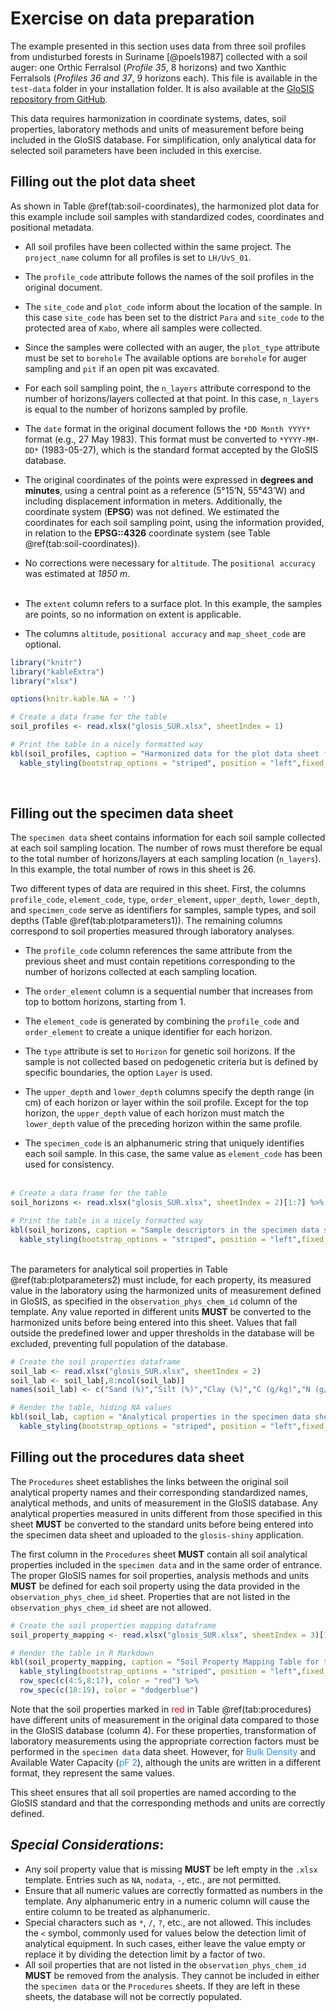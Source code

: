 # **Exercise on data preparation**

The example presented in this section uses data from three soil profiles from undisturbed forests in Suriname [@poels1987] collected with a soil auger: one Orthic Ferralsol (*Profile 35*, 8 horizons) and two Xanthic Ferralsols (*Profiles 36 and 37*, 9 horizons each). This file is available in the `test-data` folder in your installation folder. It is also available at the [GloSIS repository from GitHub](https://github.com/FAO-SID/Docker-Apps/blob/main/GloSIS-database/test_data/glosis_SUR.xlsx). 

This data requires harmonization in coordinate systems, dates, soil properties, laboratory methods and units of measurement before being included in the GloSIS database. For simplification, only analytical data for selected soil parameters have been included in this exercise.

## Filling out the plot data sheet

As shown in Table \@ref(tab:soil-coordinates), the harmonized plot data for this example include soil samples with standardized codes, coordinates and positional metadata.

- All soil profiles have been collected within the same project. The `project_name` column for all profiles is set to `LH/UvS_01`.

- The `profile_code` attribute follows the names of the soil profiles in the original document.

- The `site_code` and `plot_code` inform about the location of the sample. In this case `site_code` has been set to the district `Para` and `site_code` to the protected area of `Kabo`, where all samples were collected.

- Since the samples were collected with an auger, the `plot_type` attribute must be set to `borehole` The available options are `borehole` for auger sampling and `pit` if an open pit was excavated.

- For each soil sampling point, the `n_layers` attribute correspond to the number of horizons/layers collected at that point. In this case, `n_layers` is equal to the number of horizons sampled by profile.

- The `date` format in the original document follows the `*DD Month YYYY*` format (e.g., 27 May 1983). This format must be converted to `*YYYY-MM-DD*` (1983-05-27), which is the standard format accepted by the GloSIS database.

- The original coordinates of the points were expressed in **degrees and minutes**, using a central point as a reference (5°15'N, 55°43'W) and including displacement information in meters. Additionally, the coordinate system (**EPSG**) was not defined. We estimated the coordinates for each soil sampling point, using the information provided, in relation to the **EPSG::4326** coordinate system (see Table \@ref(tab:soil-coordinates)).

- No corrections were necessary for `altitude`. The `positional accuracy` was estimated at *1850 m*.   <br><br>

- The `extent` column refers to a surface plot. In this example, the samples are points, so no information on extent is applicable.

- The columns `altitude`, `positional accuracy` and `map_sheet_code` are optional.


```r
library("knitr")
library("kableExtra")
library("xlsx")

options(knitr.kable.NA = '')

# Create a data frame for the table
soil_profiles <- read.xlsx("glosis_SUR.xlsx", sheetIndex = 1)

# Print the table in a nicely formatted way
kbl(soil_profiles, caption = "Harmonized data for the plot data sheet for the exercise data.") %>%
  kable_styling(bootstrap_options = "striped", position = "left",fixed_thead = T)
```

<br>


## Filling out the specimen data sheet

The `specimen data` sheet contains information for each soil sample collected at each soil sampling location. The number of rows must therefore be equal to the total number of horizons/layers at each sampling location (`n_layers`). In this example, the total number of rows in this sheet is 26.

Two different types of data are required in this sheet. First, the columns `profile_code`, `element_code`, `type`, `order_element`, `upper_depth`, `lower_depth`, and `specimen_code` serve as identifiers for samples, sample types, and soil depths (Table \@ref(tab:plotparameters1)). The remaining columns correspond to soil properties measured through laboratory analyses.

- The `profile_code` column references the same attribute from the previous sheet and must contain repetitions corresponding to the number of horizons collected at each sampling location.

- The `order_element` column is a sequential number that increases from top to bottom horizons, starting from 1.

- The `element_code` is generated by combining the `profile_code` and `order_element` to create a unique identifier for each horizon.

- The `type` attribute is set to `Horizon` for genetic soil horizons. If the sample is not collected based on pedogenetic criteria but is defined by specific boundaries, the option `Layer` is used.

- The `upper_depth` and `lower_depth` columns specify the depth range (in cm) of each horizon or layer within the soil profile. Except for the top horizon, the `upper_depth` value of each horizon must match the `lower_depth` value of the preceding horizon within the same profile.

- The `specimen_code` is an alphanumeric string that uniquely identifies each soil sample. In this case, the same value as `element_code` has been used for consistency.   <br><br>


```r

# Create a data frame for the table
soil_horizons <- read.xlsx("glosis_SUR.xlsx", sheetIndex = 2)[1:7] %>% na.omit()  # Create a data frame for the table

# Print the table in a nicely formatted way
kbl(soil_horizons, caption = "Sample descriptors in the specimen data sheet for the exercise data.") %>%
  kable_styling(bootstrap_options = "striped", position = "left",fixed_thead = T)
```

<br>
The parameters for analytical soil properties in Table \@ref(tab:plotparameters2) must include, for each property, its measured value in the laboratory using the harmonized units of measurement defined in GloSIS, as specified in the `observation_phys_chem_id` column of the template. Any value reported in different units **MUST** be converted to the harmonized units before being entered into this sheet. Values that fall outside the predefined lower and upper thresholds in the database will be excluded, preventing full population of the database. 


```r

# Create the soil properties dataframe
soil_lab <- read.xlsx("glosis_SUR.xlsx", sheetIndex = 2)
soil_lab <- soil_lab[,8:ncol(soil_lab)]
names(soil_lab) <- c("Sand (%)","Silt (%)","Clay (%)","C (g/kg)","N (g/kg)","pH-H₂O","pH-KCl","CEC (cmol/kg)","Ca (cmol/kg)","Mg (cmol/kg)","K (cmol/kg)","Na (cmol/kg)","Al (cmol/kg)","ECEC (cmol/kg)","K total (cmol/kg)","P total (%)","P-Bray I (%)","Bulk Density (kg/dm3)","pF 2 (m3/100 m3)")

# Render the table, hiding NA values
kbl(soil_lab, caption = "Analytical properties in the specimen data sheet for the exercise data.") %>%
  kable_styling(bootstrap_options = "striped", position = "left",fixed_thead = T, font_size = 12)
```


## Filling out the procedures data sheet

The `Procedures` sheet establishes the links between the original soil analytical property names and their corresponding standardized names, analytical methods, and units of measurement in the GloSIS database. Any analytical properties measured in units different from those specified in this sheet **MUST** be converted to the standard units before being entered into the specimen data sheet and uploaded to the `glosis-shiny` application.

The first column in the `Procedures` sheet **MUST** contain all soil analytical properties included in the `specimen data` and in the same order of entrance. The proper GloSIS names for soil properties, analysis methods and units **MUST** be defined for each soil property using the data provided in the `observation_phys_chem_id` sheet. Properties that are not listed in the `observation_phys_chem_id` sheet are not allowed.  



```r
# Create the soil properties mapping dataframe
soil_property_mapping <- read.xlsx("glosis_SUR.xlsx", sheetIndex = 3)[1:4] %>% na.omit()

# Render the table in R Markdown
kbl(soil_property_mapping, caption = "Soil Property Mapping Table for the exercise data") %>%
  kable_styling(bootstrap_options = "striped", position = "left",fixed_thead = T) %>%
  row_spec(c(4:5,8:17), color = "red") %>%
  row_spec(c(18:19), color = "dodgerblue")
```
  

Note that the soil properties marked in <span style="color:red;">red</span> in Table \@ref(tab:procedures) have different units of measurement in the original data compared to those in the GloSIS database (column 4). For these properties, transformation of laboratory measurements using the appropriate correction factors must be performed in the `specimen data` data sheet. However, for <span style="color:dodgerblue">Bulk Density</span> and Available Water Capacity (<span style="color:dodgerblue;">pF 2</span>), although the units are written in a different format, they represent the same values.

This sheet ensures that all soil properties are named according to the GloSIS standard and that the corresponding methods and units are correctly defined. 


## *Special Considerations*:
- Any soil property value that is missing **MUST** be left empty in the `.xlsx` template. Entries such as `NA`, `nodata`, `-`, etc., are not permitted.  
- Ensure that all numeric values are correctly formatted as numbers in the template. Any alphanumeric entry in a numeric column will cause the entire column to be treated as alphanumeric.  
- Special characters such as `*`, `/`, `?`, etc., are not allowed. This includes the `<` symbol, commonly used for values below the detection limit of analytical equipment. In such cases, either leave the value empty or replace it by dividing the detection limit by a factor of two.  
- All soil properties that are not listed in the `observation_phys_chem_id` **MUST** be removed from the analysis. They cannot be included in either the `specimen data` or the `Procedures` sheets. If they are left in these sheets, the database will not be correctly populated.


